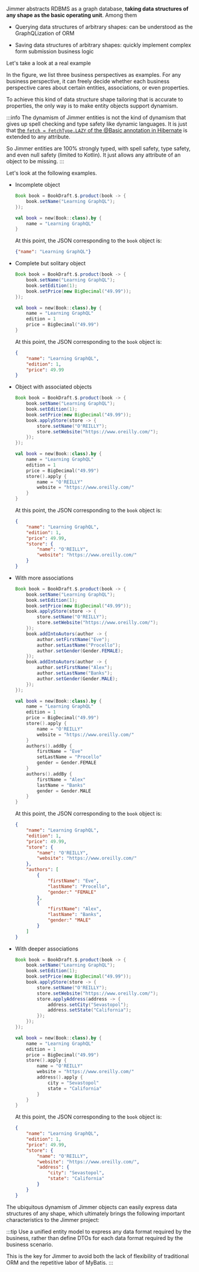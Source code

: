 
Jimmer abstracts RDBMS as a graph database, **taking data structures of any shape as the basic operating unit**. Among them

- Querying data structures of arbitrary shapes: can be understood as the GraphQLization of ORM

- Saving data structures of arbitrary shapes: quickly implement complex form submission business logic

Let's take a look at a real example

<Shape/>

In the figure, we list three business perspectives as examples. For any business perspective, it can freely decide whether each business perspective cares about certain entities, associations, or even properties.

To achieve this kind of data structure shape tailoring that is accurate to properties, the only way is to make entity objects support dynamism. 

:::info
The dynamism of Jimmer entities is not the kind of dynamism that gives up spell checking and type safety like dynamic languages. It is just that [the `fetch = FetchType.LAZY` of the @Basic annotation in Hibernate](https://docs.jboss.org/hibernate/orm/6.2/userguide/html_single/Hibernate_User_Guide.html#BytecodeEnhancement) is extended to any attribute. 

So Jimmer entities are 100% strongly typed, with spell safety, type safety, and even null safety (limited to Kotlin). It just allows any attribute of an object to be missing.
:::

Let's look at the following examples.


-   Incomplete object

    <Tabs groupId="language">
    <TabItem value="java" label="Java">

    ```java 
    Book book = BookDraft.$.product(book -> {
        book.setName("Learning GraphQL");
    });
    ```
    
    </TabItem>
    <TabItem value="kotlin" label="Kotlin">

    ```kotlin
    val book = new(Book::class).by {
        name = "Learning GraphQL" 
    }
    ```

    </TabItem>
    </Tabs>

    At this point, the JSON corresponding to the `book` object is:

    ```json
    {"name": "Learning GraphQL"}
    ```

-   Complete but solitary object

    <Tabs groupId="language">
    <TabItem value="java" label="Java">

    ```java
    Book book = BookDraft.$.product(book -> {
        book.setName("Learning GraphQL");
        book.setEdition(1); 
        book.setPrice(new BigDecimal("49.99"));
    });
    ```

    </TabItem>
    <TabItem value="kotlin" label="Kotlin">

    ```kotlin
    val book = new(Book::class).by {
        name = "Learning GraphQL"
        edition = 1
        price = BigDecimal("49.99")
    }
    ```

    </TabItem>
    </Tabs>

    At this point, the JSON corresponding to the `book` object is:

    ```json 
    {
        "name": "Learning GraphQL",
        "edition": 1,
        "price": 49.99
    }
    ```

-   Object with associated objects

    <Tabs groupId="language">
    <TabItem value="java" label="Java">

    ```java
    Book book = BookDraft.$.product(book -> {
        book.setName("Learning GraphQL");
        book.setEdition(1);
        book.setPrice(new BigDecimal("49.99")); 
        book.applyStore(store -> {
            store.setName("O'REILLY");
            store.setWebsite("https://www.oreilly.com/"); 
        });
    });
    ```

    </TabItem>
    <TabItem value="kotlin" label="Kotlin">

    ```kotlin
    val book = new(Book::class).by {
        name = "Learning GraphQL"
        edition = 1 
        price = BigDecimal("49.99")
        store().apply {
            name = "O'REILLY"
            website = "https://www.oreilly.com/"
        }
    }
    ```

    </TabItem>
    </Tabs>

    At this point, the JSON corresponding to the `book` object is:

    ```json
    {
        "name": "Learning GraphQL", 
        "edition": 1,
        "price": 49.99,
        "store": {
            "name": "O'REILLY",
            "website": "https://www.oreilly.com/" 
        }
    }
    ```

-   With more associations

    <Tabs groupId="language">
    <TabItem value="java" label="Java">

    ```java
    Book book = BookDraft.$.product(book -> {
        book.setName("Learning GraphQL");
        book.setEdition(1);
        book.setPrice(new BigDecimal("49.99"));
        book.applyStore(store -> {
            store.setName("O'REILLY");
            store.setWebsite("https://www.oreilly.com/");
        });
        book.addIntoAutors(author -> {
            author.setFirstName("Eve");
            author.setLastName("Procello");
            author.setGender(Gender.FEMALE); 
        });
        book.addIntoAutors(author -> {
            author.setFirstName("Alex");
            author.setLastName("Banks");
            author.setGender(Gender.MALE);
        });
    });
    ```

    </TabItem>
    <TabItem value="kotlin" label="Kotlin">

    ```kotlin
    val book = new(Book::class).by {
        name = "Learning GraphQL"
        edition = 1
        price = BigDecimal("49.99") 
        store().apply {
            name = "O'REILLY"
            website = "https://www.oreilly.com/"
        }
        authors().addBy {
            firstName = "Eve"
            setLastName = "Procello"
            gender = Gender.FEMALE
        }
        authors().addBy {
            firstName = "Alex"
            lastName = "Banks"
            gender = Gender.MALE
        }
    }
    ```

    </TabItem>
    </Tabs>

    At this point, the JSON corresponding to the `book` object is:

    ```json
    {
        "name": "Learning GraphQL",
        "edition": 1,
        "price": 49.99, 
        "store": {
            "name": "O'REILLY",
            "website": "https://www.oreilly.com/"
        },
        "authors": [
            {
                "firstName": "Eve",
                "lastName": "Procello", 
                "gender:" "FEMALE"
            },
            {
                "firstName": "Alex",
                "lastName": "Banks",
                "gender:" "MALE"
            }
        ]
    }
    ```

-   With deeper associations

    <Tabs groupId="language">
    <TabItem value="java" label="Java">

    ```java
    Book book = BookDraft.$.product(book -> {
        book.setName("Learning GraphQL");
        book.setEdition(1);
        book.setPrice(new BigDecimal("49.99"));
        book.applyStore(store -> {
            store.setName("O'REILLY");
            store.setWebsite("https://www.oreilly.com/");
            store.applyAddress(address -> {
                address.setCity("Sevastopol");
                address.setState("California");
            });
        }); 
    });
    ```

    </TabItem>
    <TabItem value="kotlin" label="Kotlin">

    ```kotlin
    val book = new(Book::class).by {
        name = "Learning GraphQL"
        edition = 1
        price = BigDecimal("49.99")
        store().apply {
            name = "O'REILLY"
            website = "https://www.oreilly.com/"
            address().apply {
                city = "Sevastopol"
                state = "California" 
            }
        }
    }
    ```

    </TabItem>
    </Tabs>

    At this point, the JSON corresponding to the `book` object is:

    ```json
    {
        "name": "Learning GraphQL",
        "edition": 1,
        "price": 49.99,
        "store": {
            "name": "O'REILLY", 
            "website": "https://www.oreilly.com/",
            "address": {
                "city": "Sevastopol",
                "state": "California"
            }
        }
    }
    ```

The ubiquitous dynamism of Jimmer objects can easily express data structures of any shape, which ultimately brings the following important characteristics to the Jimmer project:

:::tip
Use a unified entity model to express any data format required by the business, rather than define DTOs for each data format required by the business scenario.

This is the key for Jimmer to avoid both the lack of flexibility of traditional ORM and the repetitive labor of MyBatis.
:::
